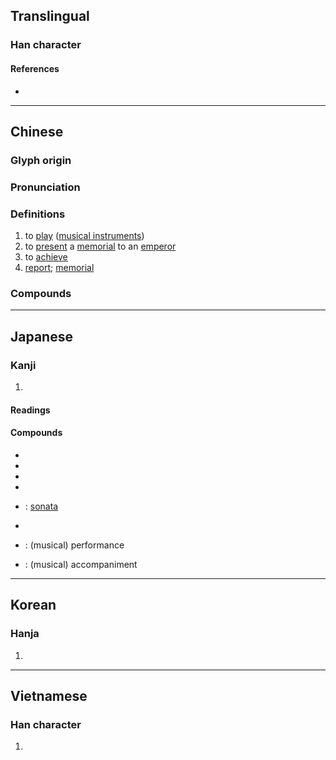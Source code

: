 {{also|秦|奉|泰}}
{{character info/new}}
==Translingual==

===Han character===
{{Han char|rn=37|rad=大|as=06|sn=9|four=50430|canj=QKHK|ids=⿱𡗗天}}

====References====
* {{Han ref|kx=0251.150|dkj=05915|dj=0512.140|hdz=10537.010|uh=594F|ud=22863|bh=ABB5|bd=43957}}

----

==Chinese==
{{zh-forms|alt=𠂑}}

===Glyph origin===
{{Han etym}}

===Pronunciation===
{{zh-pron
|m=zòu
|ma=Zh-zòu.ogg
|c=zau3,cau3
|mn=qz,tw,xm,zz:chàu/twv:cháu/qz:chò/xm,zz:chò͘
|mn_note=chàu - vernacular; chò/chò͘ - literary
|w=
|mc=y
|oc=y
|cat=v,n
}}

===Definitions===
{{zh-hanzi}}

# to [[play]] ([[musical instrument]]s)
# to [[present]] a [[memorial]] to an [[emperor]]
# to [[achieve]]
# [[report]]; [[memorial]]

===Compounds===
{{zh-der|吹奏樂器|奏功|奏捷|奏凱|奏鳴曲|奏效|奏樂|伴奏|獨奏|合奏|變奏|重奏|協奏|演奏|吹奏|演奏者|協奏曲|獨奏曲|助奏|奏削|奏對|奏草|劾奏|前奏曲|大協奏曲|單音奏法|前奏|封奏|彈奏|四重奏|底下奏樂|奏請|奏本|保奏|即席演奏|密奏|奏議|奏鳴曲式|奏疏|奏琴|奏摺|奏章|奏記|准奏|先斬後奏|二重奏|滑奏|條奏|啟奏|滾奏法|曲終奏雅|摺奏|敷奏|申奏|牋奏|金奏|節奏|表奏|計日奏功|間奏曲|齊奏|聯奏|鍾儀楚奏|進奏|題奏|章奏|面奏|間奏|金石奏|變奏曲}}

----

==Japanese==

===Kanji===
{{ja-kanji|grade=6|rs=大06}}

# {{defn|lang=ja|sort=大06}}

====Readings====
{{ja-readings
|goon=す
|kanon=そう
|kun=かな-でる, すす-める
}}

====Compounds====
{{der-top|Compounds}}
* {{ja-r|奏楽|そうがく}}
* {{ja-r|奏功|そうこう}}
* {{ja-r|奏効|そうこう}}
* {{ja-r|奏上|そうじょう}}
* {{ja-r|奏鳴曲|そうめいきょく}}: [[sonata]]
* {{ja-r|奏聞|そうもん}}
* {{ja-r|演奏|えんそう}}: (musical) performance
* {{ja-r|伴奏|ばんそう}}: (musical) accompaniment
{{der-bottom}}

----

==Korean==

===Hanja===
{{ko-hanja|hangeul=주|rv=ju|mr=chu}}

# {{defn|lang=ko|sort=大06}}

----

==Vietnamese==

===Han character===
{{vi-hantu|[[tấu]], [[táu]], [[tâu]], [[thần]]|rs=大06}}

# {{defn|lang=vi|sort=大06}}